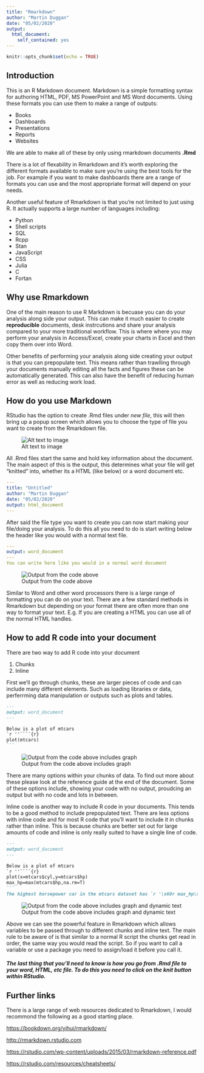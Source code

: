 ---
title: "Rmarkdown"
author: "Martin Duggan"
date: "05/02/2020"
output: 
  html_document:
    self_contained: yes
---

```{r setup, include=FALSE}
knitr::opts_chunk$set(echo = TRUE)
```

## Introduction

This is an R Markdown document. Markdown is a simple formatting syntax for authoring HTML, PDF, MS PowerPoint and MS Word documents. Using these formats you can use them to make a range of outputs:

* Books
* Dashboards
* Presentations
* Reports
* Websites

We are able to make all of these by only using rmarkdown documents **.Rmd**

There is a lot of flexability in Rmarkdown and it's worth exploring the different formats available to make sure you're using the best tools for the job. For example if you want to make dashboards there are a range of formats you can use and the most appropriate format will depend on your needs.

Another useful feature of Rmarkdown is that you're not limited to just using R. It actually supports a large number of languages including:

* Python
* Shell scripts
* SQL
* Rcpp
* Stan
* JavaScript 
* CSS
* Julia
* C
* Fortan

## Why use Rmarkdown

One of the main reason to use R Markdown is becuase you can do your analysis along side your output. This can make it much easier to create **reproducible** documents, desk instrcutions and share your analysis compared to your more traditional workflow. This is where where you may perform your analysis in Access/Excel, create your charts in Excel and then copy them over into Word.

Other benefits of performing your analysis along side creating your output is that you can prepopulate text. This means rather than trawlling through your documents manually editing all the facts and figures these can be automatically generated. This can also have the benefit of reducing human error as well as reducing work load.

## How do you use Markdown

RStudio has the option to create .Rmd files under *new file*, this will then bring up a popup screen which allows you to choose the type of file you want to create from the Rmarkdown file.

![Alt text to image](markdown.PNG)

All .Rmd files start the same and hold key information about the document. The main aspect of this is the output, this determines what your file will get "knitted" into, whether its a HTML (like below) or a word document etc.

```yaml
---
title: "Untitled"
author: "Martin Duggan"
date: "05/02/2020"
output: html_document
---
```

After said the file type you want to create you can now start making your file/doing your analysis. To do this all you need to do is start writing below the header like you would with a normal text file. 
```yaml
---
output: word_document
---
You can write here like you would in a normal word document
```
![Output from the code above](word_doc_1.PNG)

Similar to Word and other word processors there is a large range of formatting you can do on your text. There are a few standard methods in Rmarkdown but depending on your format there are often more than one way to format your text. E.g. If you are creating a HTML you can use all of the normal HTML handles.

## How to add R code into your document

There are two way to add R code into your document 

1) Chunks
2) Inline

First we'll go through chunks, these are larger pieces of code and can include many different elements. Such as loading libraries or data, perferrming data manipulation or outputs such as plots and tables. 
````markdown
---
output: word_document
---

Below is a plot of mtcars
`r ''````{r} 
plot(mtcars)
``` 
````

![Output from the code above includes graph](word_doc_2.PNG)

There are many options within your chunks of data. To find out more about these please look at the reference guide at the end of the document. Some of these options include, showing your code with no output, proudcing an output but with no code and lots in between.

Inline code is another way to include R code in your documents. This tends to be a good method to include prepopulated text. There are less options with inline code and for most R code that you'll want to include it in chunks rather than inline. This is because chunks are better set out for large amounts of code and inline is only really suited to have a single line of code.

````markdown
---
output: word_document
---

Below is a plot of mtcars 
`r ''````{r} 
plot(x=mtcars$cyl,y=mtcars$hp)
max_hp=max(mtcars$hp,na.rm=T)
``` 
The highest horsepower car in the mtcars dataset has `r '\x60r max_hp\x60'` horsepower

````
![Output from the code above includes graph and dynamic text](word_doc_3.PNG)

Above we can see the powerful feature in Rmarkdown which allows variables to be passed through to different chunks and inline text. The main rule to be aware of is that similar to a normal R script the chunks get read in order, the same way you would read the script. So if you want to call a variable or use a package you need to assign/load it before you call it.

##### The last thing that you'll need to know is how you go from .Rmd file to your word, HTML, etc file. To do this you need to click on the knit button within RStudio.


## Further links
There is a large range of web resources dedicated to Rmarkdown, I would recommond the following as a good starting place.

<https://bookdown.org/yihui/rmarkdown/>

<http://rmarkdown.rstudio.com>

<https://rstudio.com/wp-content/uploads/2015/03/rmarkdown-reference.pdf>

<https://rstudio.com/resources/cheatsheets/>


